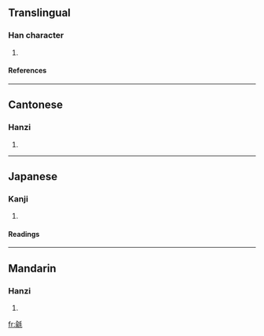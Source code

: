 ==Translingual==
===Han character===
{{Han char|rn=82|rad=毛|as=09|sn=13|four=8221<sub>4</sub>|canj=人弓竹手山 (ONHQU)}}
# {{defn|Han|sort=毛09}}
====References====
{{Han ref|kx=0594.380|dkj=16896|dj=0986.310|hdz=32002.060|uh=6BF9|ud=27641|bh=DE40|bd=56896}}

----
==Cantonese==
===Hanzi===
{{yue-hanzi|jyut=|y=yu4}}
# {{defn|Cantonese}}

----
==Japanese==
===Kanji===
{{ja-kanji|grade=|rs=毛09}}
# {{defn|Japanese}} 
====Readings====
{{ja-readings|on=[[ゆ]] (yu), [[す]] (su), [[じゅ]] (ju)|kun=[[けむしろ]] (kemushiro)}}

----
==Mandarin==
===Hanzi===
{{cmn-hanzi|pin=[[shū]] ([[shu1]]), [[yū]] ([[yu1]]), [[yú]] ([[yu2]])|wg=shu<sup>1</sup>, yü<sup>1</sup>, yü<sup>2</sup>}}
# {{defn|Mandarin}}

[[fr:毹]]